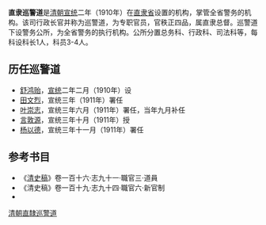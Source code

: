 '''直隶巡警道'''是[[清朝|清朝]][[宣统|宣统]]二年（1910年）在[[直隶省|直隶省]]设置的机构，掌管全省警务的机构。该司行政长官并称为巡警道，为专职官员，官秩正四品，属直隶总督。巡警道下设警务公所，为全省警务的执行机构。公所分置总务科、行政科、司法科等，每科设科长1人，科员3-4人。
==历任巡警道==
* [[舒鸿贻|舒鸿贻]]，[[宣统|宣统]]二年二月（1910年）设
* [[田文烈|田文烈]]，宣统三年（1911年）署任
* [[叶崇志|叶崇志]]，宣统三年六月（1911年）署任，当年九月补任
* [[言敦源|言敦源]]，宣统三年十月（1911年）授
* [[杨以德|杨以德]]，宣统三年十一月（1911年）署任

==参考书目==
*《[[清史稿|清史稿]]》卷一百十六·志九十一·職官三·道員
*《清史稿》卷一百十九·志九十四·職官六·新官制
*{{cite book|author=河北省地方志编纂委员会 |title=《河北省志·第62卷·政府志》 |year=2000年 |publisher=人民出版社  |location=北京 |isbn=7-01-003254-8 }}
[[分类:清朝直隸巡警道|]]